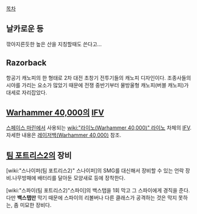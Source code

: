 [[목차]]
== 날카로운 등 ==
깎아지른듯한 높은 산을 지칭할때도 쓴다고...

== Razorback ==
항공기 캐노피의 한 형태로 2차 대전 초창기 전투기들의 캐노피 디자인이다. 조종사들의 시야를 가리는 요소가 많았기 때문에 전쟁 중반기부터 물방울형 캐노피(버블 캐노피)가 대세로 자리잡았다.

== [[Warhammer 40,000]]의 [[IFV]] ==
[[스페이스 마린]]에서 사용되는 [[wiki:"라이노(Warhammer 40,000)" 라이노]] 차체의 [[IFV]]. 자세한 내용은 [[레이저백(Warhammer 40,000)]] 참조.

== [[팀 포트리스2]]의 장비 ==
[wiki:"스나이퍼(팀 포트리스2)" 스나이퍼]의 SMG를 대신해서 장비할 수 있는 언락 장비.나무방패에 배터리를 달아둔 모양새로 등에 장착한다. 

[wiki:"스파이(팀 포트리스2)"스파이]의 백스탭을 1회 막고 그 스파이에게 경직을 준다. 다만 '''백스탭만''' 막기 때문에 스파이의 리볼버나 다른 클래스가 공격하는 것은 막지 못하는, 좀 미묘한 장비다.
